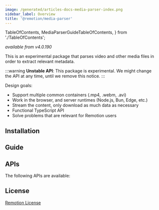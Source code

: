 ```yaml
---
image: /generated/articles-docs-media-parser-index.png
sidebar_label: Overview
title: '@remotion/media-parser'
---
```


  TableOfContents,
  MediaParserGuideTableOfContents,
} from './TableOfContents';

_available from v4.0.190_

This is an experimental package that parses video and other media files in order to extract relevant metadata.

:::warning
**Unstable API**: This package is experimental. We might change the API at any time, until we remove this notice.
:::

Design goals:

- Support multiple common containers (.mp4, .webm, .avi)
- Work in the browser, and server runtimes (Node.js, Bun, Edge, etc.)
- Stream the content, only download as much data as necessary
- Functional TypeScript API
- Solve problems that are relevant for Remotion users

## Installation

<Installation pkg="@remotion/media-parser" />

## Guide

<MediaParserGuideTableOfContents />

## APIs

The following APIs are available:

<TableOfContents />

## License

[Remotion License](https://remotion.dev/license)
